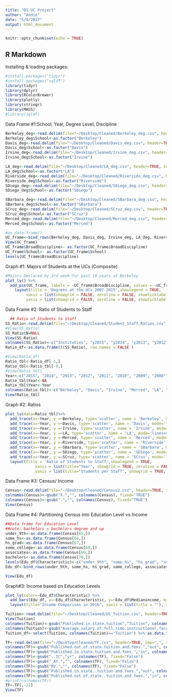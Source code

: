 ```yaml
---
title: "DS UC Project"
author: "Andie"
date: "5/9/2017"
output: html_document
---
```


```r
knitr::opts_chunk$set(echo = TRUE)
```

## R Markdown

Installing & loading packages:
```r
#install.packages("tidyr")
#install.packages("sqldf")
library(tidyr)
library(dplyr)
library(RColorBrewer)
library(plotly)
library(stringr)
library(MASS)
#library(sqldf)
```


Data Frame #1:School, Year, Degree Level, Discipline
```r
Berkeley_deg<-read.delim(file="~/Desktop/Cleaned/Berkeley_deg.csv", header=TRUE, sep=";", stringsAsFactors = T)
Berkeley_deg$School<-as.factor("Berkeley")
Davis_deg<-read.delim(file="~/Desktop/Cleaned/Davis_deg.csv", header=TRUE, sep=";", stringsAsFactors = T)
Davis_deg$School<-as.factor("Davis")
Irvine_deg<-read.delim(file="~/Desktop/Cleaned/Irvine_deg.csv", header=TRUE, sep=";", stringsAsFactors = T)
Irvine_deg$School<-as.factor("Irvine")

LA_deg<-read.delim(file="~/Desktop/Cleaned/LA_deg.csv", header=TRUE, sep=";", stringsAsFactors = T)
LA_deg$School<-as.factor("LA")
Riverside_deg<-read.delim(file="~/Desktop/Cleaned/Riverside_deg.csv", header=TRUE, sep=";", stringsAsFactors = T)
Riverside_deg$School<-as.factor("Riverside")
SDiego_deg<-read.delim(file="~/Desktop/Cleaned/SDiego_deg.csv", header=TRUE, sep=";", stringsAsFactors = T)
SDiego_deg$School<-as.factor("SDiego")

SBarbara_deg<-read.delim(file="~/Desktop/Cleaned/SBarbara_deg.csv", header=TRUE, sep=";", stringsAsFactors = T)
SBarbara_deg$School<-as.factor("SBarbara")
SCruz_deg<-read.delim(file="~/Desktop/Cleaned/SCruz_deg.csv", header=TRUE, sep=";", stringsAsFactors = T)
SCruz_deg$School<-as.factor("SCruz")
Merced_deg<-read.delim(file="~/Desktop/Cleaned/Merced_deg.csv", header=TRUE, sep=";", stringsAsFactors = T)
Merced_deg$School<-as.factor("Merced")
```

```r
#as.data.frame()
UC_frame<-bind_rows(Berkeley_deg, Davis_deg, Irvine_deg, LA_deg, Riverside_deg, SDiego_deg, SBarbara_deg, SCruz_deg, Merced_deg)
View(UC_frame)
UC_frame$BroadDiscipline<- as.factor(UC_frame$BroadDiscipline)
UC_frame$School<- as.factor(UC_frame$School)
levels(UC_frame$BroadDiscipline)
```

Graph #1: Majors of Students at the UCs (Composite)
```r
#Majors Declared by 3rd week for past 10 years at Berkeley
plot_ly() %>%
  add_pie(UC_frame, labels = ~UC_frame$BroadDiscipline, values = ~UC_frame$NumOfRecords, type = 'pie') %>%
    layout(title = 'Degrees at the UCs 2007-2015',showlegend = TRUE, 
         xaxis = list(showgrid = FALSE, zeroline = FALSE, showticklabels = FALSE),
         yaxis = list(showgrid = FALSE, zeroline = FALSE, showticklabels = FALSE)) 
```



Data Frame #2: Ratio of Students to Staff
```r
  ## Ratio of Students to Staff
SS_Ratio<-read.delim(file="~/Desktop/Cleaned/Student_Staff_Ratios.csv", header=TRUE, sep=",", stringsAsFactors = TRUE)
#View(SS_Ratio)
SS_Ratio$N=NULL
View(SS_Ratio)
colnames(SS_Ratio)<-c("Institution", "y2015", "y2014", "y2013", "y2012", "y2011", "y2010", "y2009", "y2008")
Ratio_df<-as.data.frame(t(SS_Ratio), row.names = FALSE )

#View(Ratio_df)
Ratio_tbl<-Ratio_df[-1,] 
Ratio_tbl<-Ratio_tbl[-9,] 
#View(Ratio_tbl)
Year<-c("2015", "2014", "2013", "2012", "2011", "2010", "2009", "2008") %>% as.factor()
Ratio_tbl$Year<-NA
Ratio_tbl$Year<-Year
colnames(Ratio_tbl)<-c("Berkeley", "Davis", "Irvine", "Merced", "LA", "Riverside", "SDiego", "SBarbara", "SCruz", "Year" ) 
View(Ratio_tbl)
```


Graph #2: Ratios
```r
plot_ly(data=Ratio_tbl)%>%
  add_trace(x=~Year, y =~Berkeley, type='scatter', name = 'Berkeley', mode='lines+markers', hoverinfo = "text", text = ~paste(Berkeley, ':1 Ratio')) %>%
  add_trace(x=~Year, y =~Davis, type='scatter', name = 'Davis', mode='lines+markers', hoverinfo = "text", text = ~paste(Davis, ':1 Ratio')) %>%
  add_trace(x=~Year, y =~Irvine, type='scatter', name = 'Irvine', mode='lines+markers', hoverinfo = "text", text = ~paste(Irvine, ':1 Ratio')) %>%
  add_trace(x=~Year, y =~LA, type='scatter', name = 'LA', mode='lines+markers', hoverinfo = "text", text = ~paste(LA, ':1 Ratio')) %>%
  add_trace(x=~Year, y =~Merced, type='scatter', name = 'Merced', mode='lines+markers', hoverinfo = "text", text = ~paste(Merced, ':1 Ratio')) %>%
  add_trace(x=~Year, y =~Riverside, type='scatter', name = 'Riverside', mode='lines+markers', hoverinfo = "text", text = ~paste(Riverside, ':1 Ratio')) %>%
  add_trace(x=~Year, y =~SBarbara, type='scatter', name = 'SBarbara', mode='lines+markers', hoverinfo = "text", text = ~paste(SBarbara, ':1 Ratio')) %>%
  add_trace(x=~Year, y =~SDiego, type='scatter', name = 'SDiego', mode='lines+markers', hoverinfo = "text", text = ~paste(SDiego, ':1 Ratio')) %>%
  add_trace(x=~Year, y =~SCruz, type='scatter', name = 'SCruz', mode='lines+markers', hoverinfo = "text", text = ~paste(SCruz, ':1 Ratio')) %>% 
  layout(title = 'Ratio of Students to Staff',showlegend = TRUE, 
             xaxis = list(title="Year", showgrid = TRUE, zeroline = FALSE, showticklabels = TRUE),
             yaxis = list(title="Students per Staff", showgrid = TRUE, zeroline = FALSE, showticklabels = FALSE))
```


Data Frame #3: Census/ Income
```r
Census<-read.delim(file="~/Desktop/Cleaned/Census2.csv", header=TRUE, sep=";", stringsAsFactors = FALSE)
colnames(Census)<-gsub("X.","", colnames(Census), fixed="TRUE")
colnames(Census)<-gsub(".","", colnames(Census), fixed="TRUE")
View(Census)
```

Data Frame #4: Partitioning Census into Education Level vs Income
```r
##Data frame for Education Level
##note: bachelors = bachelors degree and up
under_9th<-as.data.frame(Census[65,])
some_hs<-as.data.frame(Census[66,])
hs_grad<-as.data.frame(Census[67,])
some_college<-as.data.frame(Census[68,])
associates<-as.data.frame(Census[69,])
bachelors<-as.data.frame(Census[70,])
levels(Edu_df$Characteristic)<-c("under_9th", "some_hs", "hs_grad", "some_college", "associates", "bachelors")
Edu_df<-bind_rows(under_9th, some_hs, hs_grad, some_college, associates, bachelors)

View(Edu_df)
```

Graph#3: Income based on Education Levels
```r
plot_ly(color=~Edu_df$Characteristic) %>%
  add_bars(Edu_df, x=~Edu_df$Characteristic, y=~Edu_df$Medianincome, marker = list(color = "blues")) %>%
  layout(title="Income Comparison in 2016", xaxis = list(title = ""), yaxis = list(title = "Median Income" ))
```


```r
Tuition<-read.delim(file="~/Desktop/Cleaned/UC_Tuition.csv", header=TRUE, sep=",", stringsAsFactors = F)
View(Tuition)
colnames(Tuition)<-gsub("Published.in.state.tuition","Tuition", colnames(Tuition), fixed="False")
colnames(Tuition)<-gsub("Average.salary.of.full.time.instructional.faculty.total","avg_sal", colnames(Tuition), fixed="TRUE")
Tuition_df<-select(Tuition, colnames(Tuition)=="Tuition") %>% as.data.frame()
```

```r
TF<-read.delim(file="~/Desktop/Cleaned/TF.csv", header=TRUE, sep=",", stringsAsFactors = F)
colnames(TF)<-gsub("Published.out.of.state.tuition.and.fees.","out", colnames(TF), fixed="False")
colnames(TF)<-gsub("Published.in.state.tuition.and.fees.","in", colnames(TF), fixed="False")
colnames(TF)<-gsub("..IC","yr", colnames(TF), fixed="False")
colnames(TF)<-gsub("_AY.","", colnames(TF), fixed="False")
colnames(TF)<-gsub("RV.","", colnames(TF), fixed="False")
colnames(TF)<-gsub("Published.in.state..tuition.and.fees.","out", colnames(TF), fixed="False")
colnames(TF)<-gsub("Published.out.of.state..tuition.and.fees.","in", colnames(TF), fixed="False")
#print(colnames(TF))
TF<-TF[,-22]
View(TF)
```

